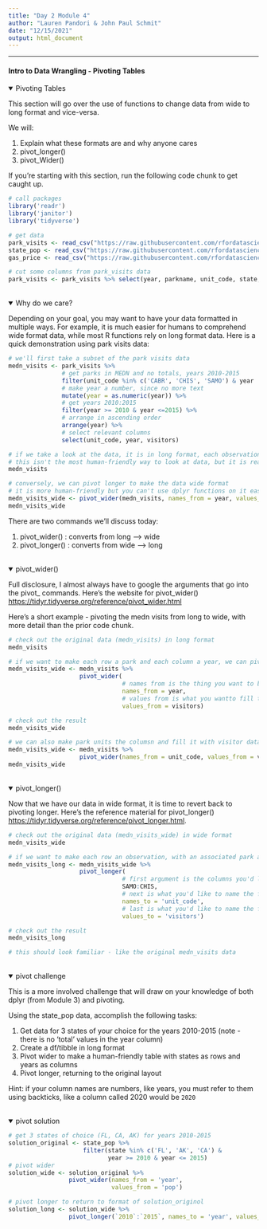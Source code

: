 ```yaml
---
title: "Day 2 Module 4"
author: "Lauren Pandori & John Paul Schmit"
date: "12/15/2021"
output: html_document
---
```


---
#### Intro to Data Wrangling  - Pivoting Tables {.tabset}

<details open><summary class='drop'> Pivoting Tables</summary>

This section will go over the use of functions to change data from wide to long format and vice-versa.

We will:

1. Explain what these formats are and why anyone cares
2. pivot_longer()
3. pivot_Wider()

If you're starting with this section, run the following code chunk to get caught up. 

```r
# call packages
library('readr')
library('janitor')
library('tidyverse')

# get data
park_visits <- read_csv("https://raw.githubusercontent.com/rfordatascience/tidytuesday/master/data/2019/2019-09-17/national_parks.csv")
state_pop <- read_csv("https://raw.githubusercontent.com/rfordatascience/tidytuesday/master/data/2019/2019-09-17/state_pop.csv")
gas_price <- read_csv("https://raw.githubusercontent.com/rfordatascience/tidytuesday/master/data/2019/2019-09-17/gas_price.csv")

# cut some columns from park_visits data
park_visits <- park_visits %>% select(year, parkname, unit_code, state, visitors)
```

</details>
<br>
<details open><summary class='drop'>Why do we care? </summary>

Depending on your goal, you may want to have your data formatted in multiple ways. For example, it is much easier for humans to comprehend wide format data, while most R functions rely on long format data. Here is a quick demonstration using park visits data:

```r

# we'll first take a subset of the park visits data
medn_visits <- park_visits %>%
               # get parks in MEDN and no totals, years 2010-2015
               filter(unit_code %in% c('CABR', 'CHIS', 'SAMO') & year != 'Total') %>%
               # make year a number, since no more text 
               mutate(year = as.numeric(year)) %>%
               # get years 2010:2015
               filter(year >= 2010 & year <=2015) %>%
               # arrange in ascending order
               arrange(year) %>%
               # select relevant columns
               select(unit_code, year, visitors)

# if we take a look at the data, it is in long format, each observation is a row
# this isn't the most human-friendly way to look at data, but it is really helpful if we want to use dplyr group_by() functions like mutate() and summarize()
medn_visits

# conversely, we can pivot longer to make the data wide format
# it is more human-friendly but you can't use dplyr functions on it easily
medn_visits_wide <- pivot_wider(medn_visits, names_from = year, values_from = visitors)
medn_visits_wide
```

There are two commands we'll discuss today:

  1. pivot_wider() : converts from long --> wide
  2. pivot_longer() : converts from wide --> long

</details>
<br>
<details open><summary class='drop'> pivot_wider()</summary>

Full disclosure, I almost always have to google the arguments that go into the pivot_ commands. Here's the website for pivot_wider() <https://tidyr.tidyverse.org/reference/pivot_wider.html>

Here's a short example - pivoting the medn visits from long to wide, with more detail than the prior code chunk. 

```r
# check out the original data (medn_visits) in long format
medn_visits

# if we want to make each row a park and each column a year, we can pivot wider
medn_visits_wide <- medn_visits %>%
                    pivot_wider(
                                # names from is the thing you want to be as columns
                                names_from = year,
                                # values from is what you wantto fill the columns with
                                values_from = visitors)

# check out the result
medn_visits_wide

# we can also make park units the columsn and fill it with visitor data for each year
medn_visits_wide <- medn_visits %>%
                    pivot_wider(names_from = unit_code, values_from = visitors)
medn_visits_wide
```

</details>
<br>
<details open><summary class='drop'> pivot_longer()</summary>

Now that we have our data in wide format, it is time to revert back to pivoting longer. Here's the reference material for pivot_longer() <https://tidyr.tidyverse.org/reference/pivot_longer.html>.

```r
# check out the original data (medn_visits_wide) in wide format
medn_visits_wide

# if we want to make each row an observation, with an associated park and year, we'll pivot_longer
medn_visits_long <- medn_visits_wide %>%
                    pivot_longer(
                                # first argument is the columns you'd like to transform
                                SAMO:CHIS,
                                # next is what you'd like to name the former name cols
                                names_to = 'unit_code',
                                # last is what you'd like to name the former values cols
                                values_to = 'visitors')

# check out the result
medn_visits_long

# this should look familiar - like the original medn_visits data
```

</details>
<br>
<details open><summary class='drop'> pivot challenge </summary>

This is a more involved challenge that will draw on your knowledge of both dplyr (from Module 3) and pivoting. 

Using the state_pop data, accomplish the following tasks: 

  1. Get data for 3 states of your choice for the years 2010-2015 (note - there is no 'total' values in the year column)
  2. Create a df/tibble in long format
  3. Pivot wider to make a human-friendly table with states as rows and years as columns
  4. Pivot longer, returning to the original layout
  
Hint: if your column names are numbers, like years, you must refer to them using backticks, like a column called 2020 would be `2020`

</details>
<br>
<details open><summary class='drop'> pivot solution </summary>

```r
# get 3 states of choice (FL, CA, AK) for years 2010-2015
solution_original <- state_pop %>%
                     filter(state %in% c('FL', 'AK', 'CA') & 
                            year >= 2010 & year <= 2015) 
# pivot wider
solution_wide <- solution_original %>%
                 pivot_wider(names_from = 'year',
                             values_from = 'pop')

# pivot longer to return to format of solution_originol
solution_long <- solution_wide %>%
                 pivot_longer(`2010`:`2015`, names_to = 'year', values_to = 'pop')
```
</details>
<br>

